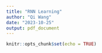 ```yaml
---
title: "RNN Learning"
author: "Qi Wang"
date: "2023-10-25"
output: pdf_document
---
```


```r
knitr::opts_chunk$set(echo = TRUE)
```

